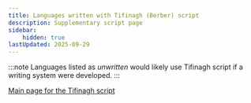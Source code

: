 ```yaml
---
title: Languages written with Tifinagh (Berber) script
description: Supplementary script page
sidebar:
    hidden: true
lastUpdated: 2025-09-29
---
```



:::note
Languages listed as _unwritten_ would likely use Tifinagh script if a writing system were developed. 
:::

<WsList script='Tfng' />

[Main page for the Tifinagh script](/scrlang/scripts/tfng)


